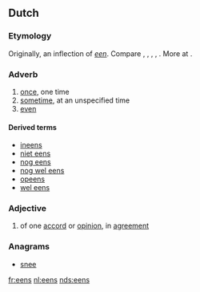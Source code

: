 ==Dutch==
===Etymology===
Originally, an inflection of ''[[een]]''. Compare {{etyl|ofs|-}} {{term|enes|lang=ofs}}, {{term|ens||once|lang=ofs}}, {{etyl|osx|-}} {{term|enes|ēnes|lang=osx}}, {{term|eines||once|tr={{etyl|gml|-}} {{term|einest|lang=gml}}, {{term|ens|ēns|lang=gml}}, {{term|ins|lang=gml}}|lang=osx}}, {{etyl|goh|-}} {{term|einest|einēst|once|tr={{etyl|gmh|-}} {{term|einest|lang=gmh}}, {{term|einst|lang=gmh}}|lang=goh}}. More at {{l|en|once}}.

===Adverb===
{{infl|nl|adverb|cat2=indefinite adverbs}}

# [[once]], one time
# [[sometime]], at an unspecified time
# [[even]]

====Derived terms====
{{top4}}
* [[ineens]]
* [[niet eens]]
* [[nog eens]]
* [[nog wel eens]]
* [[opeens]]
* [[wel eens]]
{{bottom}}

===Adjective===
{{nl-adj|pred}}

# of one [[accord]] or [[opinion]], in [[agreement]]

===Anagrams===
* [[snee#Dutch|snee]]

[[fr:eens]]
[[nl:eens]]
[[nds:eens]]